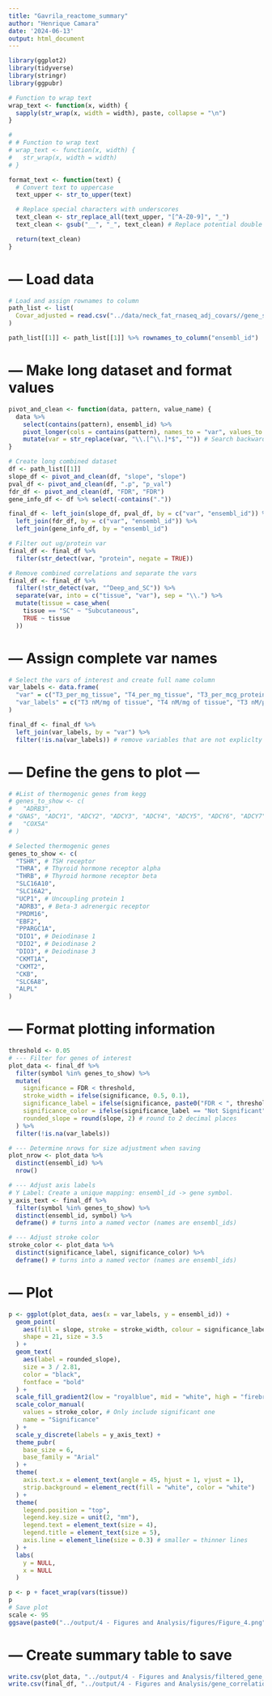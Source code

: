 ```yaml
---
title: "Gavrila_reactome_summary"
author: "Henrique Camara"
date: '2024-06-13'
output: html_document
---
```


```r
library(ggplot2)
library(tidyverse)
library(stringr)
library(ggpubr)

# Function to wrap text
wrap_text <- function(x, width) {
  sapply(str_wrap(x, width = width), paste, collapse = "\n")
}

#
# # Function to wrap text
# wrap_text <- function(x, width) {
#   str_wrap(x, width = width)
# }

format_text <- function(text) {
  # Convert text to uppercase
  text_upper <- str_to_upper(text)

  # Replace special characters with underscores
  text_clean <- str_replace_all(text_upper, "[^A-Z0-9]", "_")
  text_clean <- gsub("__", "_", text_clean) # Replace potential double underscores created

  return(text_clean)
}
```

# --- Load data
```r
# Load and assign rownames to column
path_list <- list(
  Covar_adjusted = read.csv("../data/neck_fat_rnaseq_adj_covars//gene_stats.csv", row.names = 1)
)

path_list[[1]] <- path_list[[1]] %>% rownames_to_column("ensembl_id")
```

# --- Make long dataset and format values
```r
pivot_and_clean <- function(data, pattern, value_name) {
  data %>%
    select(contains(pattern), ensembl_id) %>%
    pivot_longer(cols = contains(pattern), names_to = "var", values_to = value_name) %>%
    mutate(var = str_replace(var, "\\.[^\\.]*$", "")) # Search backward to last dot and remove extension
}

# Create long combined dataset
df <- path_list[[1]]
slope_df <- pivot_and_clean(df, "slope", "slope")
pval_df <- pivot_and_clean(df, ".p", "p_val")
fdr_df <- pivot_and_clean(df, "FDR", "FDR")
gene_info_df <- df %>% select(-contains("."))

final_df <- left_join(slope_df, pval_df, by = c("var", "ensembl_id")) %>%
  left_join(fdr_df, by = c("var", "ensembl_id")) %>%
  left_join(gene_info_df, by = "ensembl_id")

# Filter out ug/protein var
final_df <- final_df %>%
  filter(str_detect(var, "protein", negate = TRUE))

# Remove combined correlations and separate the vars
final_df <- final_df %>%
  filter(!str_detect(var, "^Deep_and_SC")) %>%
  separate(var, into = c("tissue", "var"), sep = "\\.") %>%
  mutate(tissue = case_when(
    tissue == "SC" ~ "Subcutaneous",
    TRUE ~ tissue
  ))
```


# --- Assign complete var names
```r
# Select the vars of interest and create full name column
var_labels <- data.frame(
  "var" = c("T3_per_mg_tissue", "T4_per_mg_tissue", "T3_per_mcg_protein", "T4_per_mcg_protein", "TSH", "FreeT4", "FreeT3"),
  "var_labels" = c("T3 nM/mg of tissue", "T4 nM/mg of tissue", "T3 nM/μg of protein", "T4 nM/μg of protein", "Serum TSH (mIU/L)", "Serum Free T4 (ng/dL)", "Serum Free T3 (pg/dL)")
)

final_df <- final_df %>%
  left_join(var_labels, by = "var") %>%
  filter(!is.na(var_labels)) # remove variables that are not expliclty named
```


# --- Define the gens to plot ---
```r
# #List of thermogenic genes from kegg
# genes_to_show <- c(
#   "ADRB3",
# "GNAS", "ADCY1", "ADCY2", "ADCY3", "ADCY4", "ADCY5", "ADCY6", "ADCY7", "ADCY8", "ADCY9", "ADCY10", "PRKACA", "PRKACB", "PRKACG", "CREB1", "CREB3", "CREB3L1", "CREB3L2", "CREB3L3", "CREB3L4", "CREB5", "PRDM16", "ZNF516", "KDM1A", "UCP1", "KDM3A", "KDM3B", "SMARCA2", "SMARCA4", "SMARCB1", "SMARCC1", "SMARCC2", "SMARCD1", "SMARCD2", "SMARCD3", "SMARCE1", "ACTG1", "ACTB", "ACTL6A", "ACTL6B", "ARID1B", "ARID1A", "DPF1", "DPF3", "PPARG", "MAP3K5", "MAP2K3", "MAPK11", "MAPK12", "MAPK13", "MAPK14", "PPARGC1A", "ATF2", "SIRT6", "FGF21","PLIN1", "LIPE", "PNPLA2", "MGLL", "PRKAA1", "PRKAA2", "PRKAB1", "PRKAB2", "PRKAG1", "PRKAG3", "PRKAG2", "GCG", "BMP8B", "BMP8A", "CNR1", "NPPA", "NPPB", "NPR1", "PRKG1", "PRKG2", "KLB", "FGFR1", "FRS2", "GRB2", "SOS1", "SOS2", "HRAS", "KRAS", "NRAS", "RPS6KA3", "RPS6KA1", "RPS6KA2", "RPS6KA6", "TSC1", "TSC2", "RHEB", "RPTOR", "MTOR", "MLST8", "AKT1S1", "RPS6KB1", "RPS6KB2", "RPS6", "ACSL6", "ACSL4", "ACSL1", "ACSL5", "ACSL3", "ND1", "ND2", "ND3", "ND4", "ND4L", "ND5", "ND6", "NDUFS1", "NDUFS2", "NDUFS3", "NDUFS4", "NDUFS5", "NDUFS6", "NDUFS7", "NDUFS8", "NDUFV1", "NDUFV2", "NDUFV3", "NDUFA1", "NDUFA2", "NDUFA3", "NDUFA4", "NDUFA4L2", "NDUFA5", "NDUFA6", "NDUFA7", "NDUFA8", "NDUFA9", "NDUFA10", "NDUFAB1", "NDUFA11", "NDUFA12", "NDUFA13", "NDUFB1", "NDUFB2", "NDUFB3", "NDUFB4", "NDUFB5", "NDUFB6", "NDUFB7", "NDUFB8", "NDUFB9", "NDUFB10", "NDUFB11", "NDUFC1", "NDUFC2", "NDUFC2-KCTD14", "NDUFAF1", "NDUFAF2", "NDUFAF3", "NDUFAF4", "NDUFAF5","NDUFAF6", "NDUFAF7", "NDUFAF8", "SDHA", "SDHB", "SDHC", "SDHD", "UQCRFS1", "CYTB", "CYC1", "UQCRC1", "UQCRC2", "UQCRH", "UQCRHL", "UQCRB", "UQCRQ", "UQCR10", "UQCR11", "COX1", "COX2", "COX3", "COX4I2", "COX4I1",
#   "COX5A"
# )

# Selected thermogenic genes
genes_to_show <- c(
  "TSHR", # TSH receptor
  "THRA", # Thyroid hormone receptor alpha
  "THRB", # Thyroid hormone receptor beta
  "SLC16A10",
  "SLC16A2",
  "UCP1", # Uncoupling protein 1
  "ADRB3", # Beta-3 adrenergic receptor
  "PRDM16",
  "EBF2",
  "PPARGC1A",
  "DIO1", # Deiodinase 1
  "DIO2", # Deiodinase 2
  "DIO3", # Deiodinase 3
  "CKMT1A",
  "CKMT2",
  "CKB",
  "SLC6A8",
  "ALPL"
)
```

# --- Format plotting information
```r
threshold <- 0.05
# --- Filter for genes of interest
plot_data <- final_df %>%
  filter(symbol %in% genes_to_show) %>%
  mutate(
    significance = FDR < threshold,
    stroke_width = ifelse(significance, 0.5, 0.1),
    significance_label = ifelse(significance, paste0("FDR < ", threshold), "Not Significant"),
    significance_color = ifelse(significance_label == "Not Significant", "grey75", "black"),
    rounded_slope = round(slope, 2) # round to 2 decimal places
  ) %>%
  filter(!is.na(var_labels))

# --- Determine nrows for size adjustment when saving
plot_nrow <- plot_data %>%
  distinct(ensembl_id) %>%
  nrow()

# --- Adjust axis labels
# Y Label: Create a unique mapping: ensembl_id -> gene symbol.
y_axis_text <- final_df %>%
  filter(symbol %in% genes_to_show) %>%
  distinct(ensembl_id, symbol) %>%
  deframe() # turns into a named vector (names are ensembl_ids)

# --- Adjust stroke color
stroke_color <- plot_data %>%
  distinct(significance_label, significance_color) %>%
  deframe() # turns into a named vector (names are ensembl_ids)
```

# --- Plot
```r
p <- ggplot(plot_data, aes(x = var_labels, y = ensembl_id)) +
  geom_point(
    aes(fill = slope, stroke = stroke_width, colour = significance_label),
    shape = 21, size = 3.5
  ) +
  geom_text(
    aes(label = rounded_slope),
    size = 3 / 2.81,
    color = "black",
    fontface = "bold"
  ) +
  scale_fill_gradient2(low = "royalblue", mid = "white", high = "firebrick2", midpoint = 0) +
  scale_color_manual(
    values = stroke_color, # Only include significant one
    name = "Significance"
  ) +
  scale_y_discrete(labels = y_axis_text) +
  theme_pubr(
    base_size = 6,
    base_family = "Arial"
  ) +
  theme(
    axis.text.x = element_text(angle = 45, hjust = 1, vjust = 1),
    strip.background = element_rect(fill = "white", color = "white")
  ) +
  theme(
    legend.position = "top",
    legend.key.size = unit(2, "mm"),
    legend.text = element_text(size = 4),
    legend.title = element_text(size = 5),
    axis.line = element_line(size = 0.3) # smaller = thinner lines
  ) +
  labs(
    y = NULL,
    x = NULL
  )

p <- p + facet_wrap(vars(tissue))
p
# Save plot
scale <- 95
ggsave(paste0("../output/4 - Figures and Analysis/figures/Figure_4.png"), create.dir = T, plot = p, device = "png", width = 1 * scale, height = (1 + 0.01 * plot_nrow) * scale, units = "mm", dpi = 600, bg = "white")
```


# --- Create summary table to save
```r
write.csv(plot_data, "../output/4 - Figures and Analysis/filtered_gene_correlations.csv")
write.csv(final_df, "../output/4 - Figures and Analysis/gene_correlations.csv")
```
